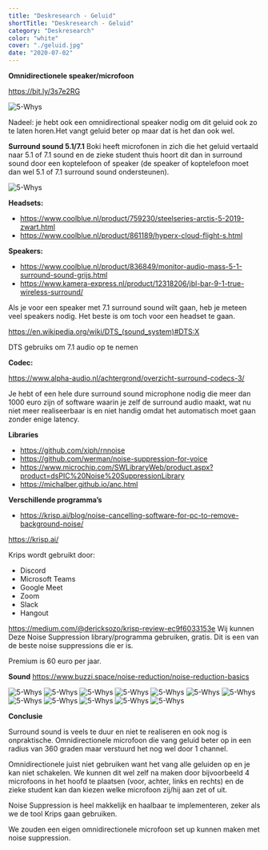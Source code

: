 ```yaml
---
title: "Deskresearch - Geluid"
shortTitle: "Deskresearch - Geluid"
category: "Deskresearch"
color: "white"
cover: "./geluid.jpg"
date: "2020-07-02"
---
```


**Omnidirectionele speaker/microfoon**

https://bit.ly/3s7e2RG

![5-Whys](https://technation-hr.nl/images/stappen/deskresearch_techniek/techniek_1.png "5-whys")

Nadeel: je hebt ook een omnidirectional speaker nodig om dit geluid ook zo te laten horen.Het vangt geluid beter op maar dat is het dan ook wel.

**Surround sound 5.1/7.1**
Boki heeft microfonen in zich die het geluid vertaald naar 5.1 of 7.1 sound en de zieke student thuis hoort dit dan in surround sound door een koptelefoon of speaker (de speaker of koptelefoon moet dan wel 5.1 of 7.1 surround sound ondersteunen).

![5-Whys](https://technation-hr.nl/images/stappen/deskresearch_techniek/techniek_2.png "5-whys")



**Headsets:**
- https://www.coolblue.nl/product/759230/steelseries-arctis-5-2019-zwart.html
- https://www.coolblue.nl/product/861189/hyperx-cloud-flight-s.html

**Speakers:**
- https://www.coolblue.nl/product/836849/monitor-audio-mass-5-1-surround-sound-grijs.html
- https://www.kamera-express.nl/product/12318206/jbl-bar-9-1-true-wireless-surround/

Als je voor een speaker met 7.1 surround sound wilt gaan, heb je meteen veel speakers nodig. Het beste is om toch voor een headset te gaan.

https://en.wikipedia.org/wiki/DTS_(sound_system)#DTS:X

DTS gebruiks om 7.1 audio op te nemen

**Codec:**

https://www.alpha-audio.nl/achtergrond/overzicht-surround-codecs-3/

Je hebt of een hele dure surround sound microphone nodig die meer dan 1000 euro zijn of software waarin je zelf de surround audio maakt, wat nu niet meer realiseerbaar is en niet handig omdat het automatisch moet gaan zonder enige latency.

**Libraries**
- https://github.com/xiph/rnnoise
- https://github.com/werman/noise-suppression-for-voice
- https://www.microchip.com/SWLibraryWeb/product.aspx?product=dsPIC%20Noise%20SuppressionLibrary
- https://michalber.github.io/anc.html

**Verschillende programma’s**
- https://krisp.ai/blog/noise-cancelling-software-for-pc-to-remove-background-noise/

https://krisp.ai/

Krips wordt gebruikt door:
- Discord
- Microsoft Teams
- Google Meet
- Zoom
- Slack
- Hangout

https://medium.com/@dericksozo/krisp-review-ec9f6033153e
Wij kunnen Deze Noise Suppression library/programma gebruiken, gratis. Dit is een van de beste noise suppressions die er is.

Premium is 60 euro per jaar.

**Sound**
https://www.buzzi.space/noise-reduction/noise-reduction-basics

![5-Whys](https://technation-hr.nl/images/stappen/deskresearch_techniek/techniek_1.png "5-whys")
![5-Whys](https://technation-hr.nl/images/stappen/deskresearch_techniek/techniek_2.png "5-whys")
![5-Whys](https://technation-hr.nl/images/stappen/deskresearch_techniek/techniek_3.png "5-whys")
![5-Whys](https://technation-hr.nl/images/stappen/deskresearch_techniek/techniek_4.png "5-whys")
![5-Whys](https://technation-hr.nl/images/stappen/deskresearch_techniek/techniek_5.png "5-whys")
![5-Whys](https://technation-hr.nl/images/stappen/deskresearch_techniek/techniek_6.png "5-whys")
![5-Whys](https://technation-hr.nl/images/stappen/deskresearch_techniek/techniek_7.png "5-whys")
![5-Whys](https://technation-hr.nl/images/stappen/deskresearch_techniek/techniek_8.png "5-whys")
![5-Whys](https://technation-hr.nl/images/stappen/deskresearch_techniek/techniek_9.png "5-whys")
![5-Whys](https://technation-hr.nl/images/stappen/deskresearch_techniek/techniek_10.png "5-whys")
![5-Whys](https://technation-hr.nl/images/stappen/deskresearch_techniek/techniek_11.png "5-whys")
![5-Whys](https://technation-hr.nl/images/stappen/deskresearch_techniek/techniek_12.png "5-whys")

**Conclusie**

Surround sound is veels te duur en niet te realiseren en ook nog is onpraktische. Omnidirectionele microfoon die vang geluid beter op in een radius van 360 graden maar verstuurd het nog wel door 1 channel.

Omnidirectionele juist niet gebruiken want het vang alle geluiden op en je kan niet schakelen. We kunnen dit wel zelf na maken door bijvoorbeeld 4 microfoons in het hoofd te plaatsen (voor, achter, links en rechts) en de zieke student kan dan kiezen welke microfoon zij/hij aan zet of uit.

Noise Suppression is heel makkelijk en haalbaar te implementeren, zeker als we de tool Krips gaan gebruiken.

We zouden een eigen omnidirectionele microfoon set up kunnen maken met noise suppression.

